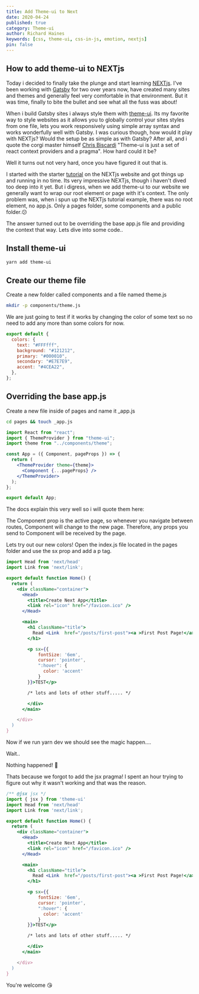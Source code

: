 ```yaml
---
title: Add Theme-ui to Next
date: 2020-04-24
published: true
category: Theme-ui
author: Richard Haines
keywords: [css, theme-ui, css-in-js, emotion, nextjs]
pin: false
---
```



## How to add theme-ui to NEXTjs

Today i decided to finally take the plunge and start learning [NEXTjs](https://nextjs.org/). I've been working with [Gatsby](https://www.gatsbyjs.org/) for two over years now, have created many sites and themes and generally feel very comfortable in that environment. But it was time, finally to bite the bullet and see what all the fuss was about!

When i build Gatsby sites i always style them with [theme-ui](https://theme-ui.com/). Its my favorite way to style websites as it allows you to globally control your sites styles from one file, lets you work responsively using simple array syntax and works wonderfully well with Gatsby. I was curious though, how would it play with NEXTjs? Would the setup be as simple as with Gatsby? After all, and i quote the corgi master himself [Chris Biscardi](https://twitter.com/chrisbiscardi) "Theme-ui is just a set of react context providers and a pragma". How hard could it be?

Well it turns out not very hard, once you have figured it out that is.

I started with the starter [tutorial](https://nextjs.org/learn/basics/create-nextjs-app) on the NEXTjs website and got things up and running in no time. Its very impressive NEXTjs, though i haven't dived too deep into it yet. But i digress, when we add theme-ui to our website we generally want to wrap our root element or page with it's context. The only problem was, when i spun up the NEXTjs tutorial example, there was no root element, no app.js. Only a pages folder, some components and a public folder.😕

The answer turned out to be overriding the base app.js file and providing the context that way. Lets dive into some code..

## Install theme-ui

```bash
yarn add theme-ui
```

## Create our theme file

Create a new folder called components and a file named theme.js

```bash
mkdir -p components/theme.js
```

We are just going to test if it works by changing the color of some text so no need to add any more than some colors for now.

```js
export default {
  colors: {
    text: "#FFFfff",
    background: "#121212",
    primary: "#000010",
    secondary: "#E7E7E9",
    accent: "#4CEA22",
  },
};
```

## Overriding the base app.js

Create a new file inside of pages and name it \_app.js

```bash
cd pages && touch _app.js
```

```jsx
import React from "react";
import { ThemeProvider } from "theme-ui";
import theme from "../components/theme";

const App = ({ Component, pageProps }) => {
  return (
    <ThemeProvider theme={theme}>
      <Component {...pageProps} />
    </ThemeProvider>
  );
};

export default App;
```

The docs explain this very well so i will quote them here:

<AccentBox>
  The Component prop is the active page, so whenever you navigate between
  routes, Component will change to the new page. Therefore, any props you send
  to Component will be received by the page.
</AccentBox>

Lets try out our new colors! Open the index.js file located in the pages folder and use the sx prop and add a p tag.

```jsx
import Head from 'next/head'
import Link from 'next/link';

export default function Home() {
  return (
    <div className="container">
      <Head>
        <title>Create Next App</title>
        <link rel="icon" href="/favicon.ico" />
      </Head>

      <main>
        <h1 className="title">
          Read <Link  href="/posts/first-post"><a >First Post Page!</a></Link>
        </h1>

        <p sx={{
            fontSize: '6em',
            cursor: 'pointer',
            ":hover": {
              color: 'accent'
            }
        }}>TEST</p>

        /* lots and lots of other stuff..... */

        </div>
      </main>

    </div>
  )
}
```

Now if we run yarn dev we should see the magic happen....

Wait..

Nothing happened! 🥺

Thats because we forgot to add the jsx pragma! I spent an hour trying to figure out why it wasn't working and that was the reason.

```jsx
/** @jsx jsx */
import { jsx } from 'theme-ui'
import Head from 'next/head'
import Link from 'next/link';

export default function Home() {
  return (
    <div className="container">
      <Head>
        <title>Create Next App</title>
        <link rel="icon" href="/favicon.ico" />
      </Head>

      <main>
        <h1 className="title">
          Read <Link  href="/posts/first-post"><a >First Post Page!</a></Link>
        </h1>

        <p sx={{
            fontSize: '6em',
            cursor: 'pointer',
            ":hover": {
              color: 'accent'
            }
        }}>TEST</p>

        /* lots and lots of other stuff..... */

        </div>
      </main>

    </div>
  )
}
```

You're welcome 😘
